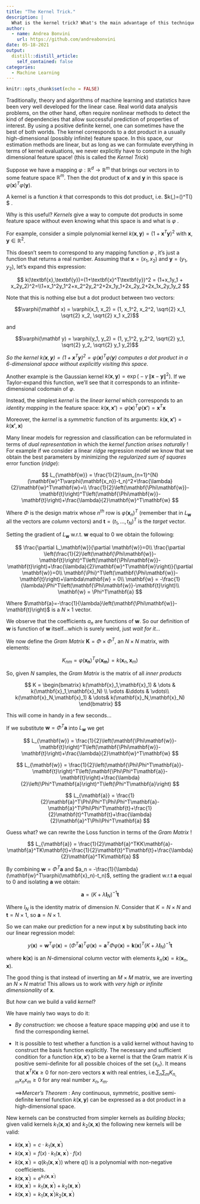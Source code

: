```yaml
---
title: "The Kernel Trick."
description: |
  What is the kernel trick? What's the main advantage of this technique?
author:
  - name: Andrea Bonvini
    url: https://github.com/andreabonvini
date: 05-18-2021
output:
  distill::distill_article:
    self_contained: false
categories:
  - Machine Learning
---
```



```r
knitr::opts_chunk$set(echo = FALSE)
```

Traditionally, theory and algorithms of machine learning and statistics have been very well developed for the linear case. Real world data analysis problems, on the other hand, often require nonlinear methods to detect the kind of dependencies that allow successful prediction of properties of interest. By using a positive definite kernel, one can sometimes have the best of both worlds. The kernel corresponds to a dot product in a usually high-dimensional (possibly infinite) feature space. In this space, our estimation methods are linear, but as long as we can formulate everything in terms of kernel evaluations, we never explicitly have to compute in the high dimensional feature space! (this is called the *Kernel Trick*)

Suppose we have a mapping $\varphi : \mathbb{R}^d \to \mathbb{R}^m$ that brings our vectors in to some feature space $\mathbb{R}^m$. Then the dot product of $\textbf{x}$ and $\textbf{y}$ in this space is $\varphi (\textbf{x})^T\varphi (\textbf{y})$. 

A kernel is a function $k$ that corresponds to this dot product, i.e. $k(\textbf{x},\textbf{y})=\varphi (\textbf{x})^T\varphi (\textbf{y}) $ .

Why is this useful? *Kernels* give a way to compute dot products in some feature space without even knowing what this space is and what is $\varphi$ .

For example, consider a simple polynomial kernel $k(\textbf{x},\textbf{y})=(1+\textbf{x}^T\textbf{y})^2$ with $\textbf{x},\textbf{y} \in \mathbb{R}^2$.

This doesn't seem to correspond to any mapping function $\varphi$ , it's just a function that returns a real number. Assuming that $\textbf{x} = (x_1,x_2)$ and $\textbf{y} = (y_1,y_2)$, let's expand this expression:

$$
k(\textbf{x},\textbf{y})=(1+\textbf{x}^T\textbf{y})^2 = (1+x_1y_1 + x_2y_2)^2=\\1+x_1^2y_1^2+x_2^2y_2^2+2x_1y_1+2x_2y_2+2x_1x_2y_1y_2
$$

Note that this is nothing else but a dot product between two vectors:

$$\varphi(\mathbf x) = \varphi(x_1, x_2) = (1, x_1^2, x_2^2, \sqrt{2} x_1, \sqrt{2} x_2, \sqrt{2} x_1 x_2)$$

and

$$\varphi(\mathbf y) = \varphi(y_1, y_2) = (1, y_1^2, y_2^2, \sqrt{2} y_1, \sqrt{2} y_2, \sqrt{2} y_1 y_2)$$

*So the kernel $k(\mathbf x, \mathbf y) = (1 + \mathbf x^T \mathbf y)^2 = \varphi(\mathbf x)^T \varphi(\mathbf y)$ computes a dot product in a 6-dimensional space without explicitly visiting this space.*

Another example is the Gaussian kernel $k(\mathbf x, \mathbf y) = \exp\big(- \gamma \, \|\mathbf x - \mathbf y\|^2 \big)$. If we Taylor-expand this function, we'll see that it corresponds to an infinite-dimensional codomain of $\varphi$. 

Instead, the simplest *kernel* is the *linear kernel* which corresponds to an *identity mapping* in the feature space: $k(\mathbf{x},\mathbf{x'}) = \varphi(\mathbf{x})^T\varphi(\mathbf{x'}) = \mathbf{x}^T\mathbf{x}$ 

Moreover, the *kernel* is a *symmetric* function of its arguments: $k(\mathbf{x},\mathbf{x'}) = k(\mathbf{x'},\mathbf{x})$

Many linear models for regression and classiﬁcation can be reformulated in terms of *dual representation* in which the *kernel function arises naturally* ! For example if we consider a linear *ridge* regression model we know that we obtain the best parameters by minimizing the *regularized sum of squares* error function (*ridge*):

$$
L_{\mathbf{w}} = \frac{1}{2}\sum_{n=1}^{N}(\mathbf{w}^T\varphi(\mathbf{x_n})-t_n)^2+\frac{\lambda}{2}\mathbf{w}^T\mathbf{w}=\\
\frac{1}{2}\left(\mathbf{\Phi\mathbf{w}}-\mathbf{t}\right)^T\left(\mathbf{\Phi\mathbf{w}}-\mathbf{t}\right)+\frac{\lambda}{2}\mathbf{w}^T\mathbf{w}
$$

Where $\Phi$ is the design matrix whose $n^{th}$ row is $\varphi(\mathbf{x}_n)^T$ (remember that in $L_{\mathbf{w}}$ all the vectors are *column* vectors) and $\mathbf{t} = (t_1,...,t_N)^T$ is the *target* vector.

Setting the gradient of $L_{\mathbf{w}}$ w.r.t. $\mathbf{w}$ equal to $0$ we obtain the following:

$$
\frac{\partial L_\mathbf{w}}{\partial \mathbf{w}}=0\\
\frac{\partial \left(\frac{1}{2}\left(\mathbf{\Phi\mathbf{w}}-\mathbf{t}\right)^T\left(\mathbf{\Phi\mathbf{w}}-\mathbf{t}\right)+\frac{\lambda}{2}\mathbf{w}^T\mathbf{w}\right)}{\partial \mathbf{w}}=0\\
\mathbf{\Phi}^T\left(\mathbf{\Phi\mathbf{w}}-\mathbf{t}\right)+\lambda\mathbf{w} = 0\\
\mathbf{w} = -\frac{1}{\lambda}\Phi^T\left(\mathbf{\Phi\mathbf{w}}-\mathbf{t}\right)\\
\mathbf{w} = \Phi^T\mathbf{a}
$$

Where $\mathbf{a}=-\frac{1}{\lambda}\left(\mathbf{\Phi\mathbf{w}}-\mathbf{t}\right)$ is a $N\times 1$ vector.

We observe that the coefficients $a_n$ are functions of $\mathbf{w}$. So our definition of $\mathbf{w}$ is function of $\mathbf{w}$ itself...which is surely weird, just *wait for it...*

We now define the *Gram Matrix* $\mathbf{K} = \Phi \times \Phi^T$, an $N \times N$ matrix, with elements:

$$
K_{nm} = \varphi(\mathbf{x_n})^T\varphi(\mathbf{x_m})=k(\mathbf{x}_n,\mathbf{x}_m)
$$

So, given $N$ samples, the *Gram Matrix* is the matrix of all *inner products* 

$$
K =
\begin{bmatrix}
k(\mathbf{x}_1,\mathbf{x}_1) & \dots & k(\mathbf{x}_1,\mathbf{x}_N) \\
\vdots &\ddots & \vdots\\
k(\mathbf{x}_N,\mathbf{x}_1)  & \dots&  k(\mathbf{x}_N,\mathbf{x}_N) 
\end{bmatrix}
$$

This will come in handy in a few seconds...

If we substitute $\mathbf{w} = \Phi^T\mathbf{a}$ into $L_{\mathbf{w}}$ we get

$$
L_{\mathbf{w}} =
\frac{1}{2}\left(\mathbf{\Phi\mathbf{w}}-\mathbf{t}\right)^T\left(\mathbf{\Phi\mathbf{w}}-\mathbf{t}\right)+\frac{\lambda}{2}\mathbf{w}^T\mathbf{w}
$$

$$
L_{\mathbf{w}} =
\frac{1}{2}\left(\mathbf{\Phi\Phi^T\mathbf{a}}-\mathbf{t}\right)^T\left(\mathbf{\Phi\Phi^T\mathbf{a}}-\mathbf{t}\right)+\frac{\lambda}{2}\left(\Phi^T\mathbf{a}\right)^T\left(\Phi^T\mathbf{a}\right)
$$

$$
L_{\mathbf{a}} = \frac{1}{2}\mathbf{a}^T\Phi\Phi^T\Phi\Phi^T\mathbf{a}-\mathbf{a}^T\Phi\Phi^T\mathbf{t}+\frac{1}{2}\mathbf{t}^T\mathbf{t}+\frac{\lambda}{2}\mathbf{a}^T\Phi\Phi^T\mathbf{a}
$$

Guess what? we can rewrite the Loss function in terms of the *Gram Matrix* !

$$
L_{\mathbf{a}} = \frac{1}{2}\mathbf{a}^TKK\mathbf{a}-\mathbf{a}^TK\mathbf{t}+\frac{1}{2}\mathbf{t}^T\mathbf{t}+\frac{\lambda}{2}\mathbf{a}^TK\mathbf{a}
$$

By combining $\mathbf{w} = \Phi^T\mathbf{a}$ and $a_n = -\frac{1}{\lambda}(\mathbf{w}^T\varphi(\mathbf{x}_n)-t_n)$, setting the gradient w.r.t $\mathbf{a}$ equal to $0$ and isolating $\mathbf{a}$ we obtain:

$$
\mathbf{a}=(K+\lambda\mathbf{I}_N)^{-1}\mathbf{t}
$$

Where $I_N$ is the identity matrix of dimension $N$. Consider that $K = N\times N$ and $\mathbf{t} = N\times 1$, so $\mathbf{a} = N \times 1$.

So we can make our prediction for a new input $\mathbf{x}$ by substituting back into our linear regression model:

$$
y(\mathbf{x}) = \mathbf{w}^T\varphi(\mathbf{x}) = (\Phi^T\mathbf{a})^T\varphi(\mathbf{x}) = \mathbf{a}^T\Phi\varphi(\mathbf{x})= \mathbf{k}(\mathbf{x})^T(K+\lambda\mathbf{I}_N)^{-1}\mathbf{t}
$$

where $\mathbf{k}(\mathbf{x})$ is an $N$-dimensional column vector with elements $k_n(\mathbf{x}) = k(\mathbf{x}_n,\mathbf{x})$.

The good thing is that instead of inverting an $M\times M$ matrix, we are inverting an $N\times N$ matrix! This allows us to work with *very high or infinite dimensionality* of $\mathbf{x}$.

But *how* can we build a valid *kernel*?

We have mainly two ways to do it:

- *By construction*: we choose a feature space mapping $\varphi(\mathbf{x})$ and use it to ﬁnd the corresponding kernel.

- It is possible to test whether a function is a valid kernel without having to construct the basis function explicitly. The necessary and suﬃcient condition for a function $k(\mathbf{x},\mathbf{x}')$ to be a kernel is that the Gram matrix $K$ is positive semi-deﬁnite for all possible choices of the set $\{x_n\}$. It means that $\mathbf{x}^TK\mathbf{x}\ge 0$ for non-zero vectors $\mathbf{x}$ with real entries, i.e.$\sum_n\sum_m K_{n,m}x_nx_m \ge 0$ for any real number $x_n,x_m$.  

	$\implies$*Mercer's Theorem* : Any continuous, symmetric, positive semi-deﬁnite kernel function $k(\mathbf{x},\mathbf{y})$ can be expressed as a dot product in a high-dimensional space.

New kernels can be constructed from simpler kernels as *building blocks*;  given valid kernels $k_1(\mathbf{x},\mathbf{x})$ and $k_2(\mathbf{x},\mathbf{x})$ the following new kernels will be valid:

- $k(\mathbf{x},\mathbf{x}^{'})=c \cdot k_1(\mathbf{x},\mathbf{x}^{'})$
- $k(\mathbf{x},\mathbf{x}^{'})=f(x)\cdot k_1(\mathbf{x},\mathbf{x}^{'})\cdot f(x)$
- $k(\mathbf{x},\mathbf{x}^{'})=q\left(k_1(\mathbf{x},\mathbf{x}^{'})\right)$                        where $q()$ is a polynomial with non-negative coefficients.
- $k(\mathbf{x},\mathbf{x}^{'})=e^{k_1(\mathbf{x},\mathbf{x}^{'})}$
- $k(\mathbf{x},\mathbf{x}^{'})=k_1(\mathbf{x},\mathbf{x}^{'})+k_2(\mathbf{x},\mathbf{x}^{'})$
- $k(\mathbf{x},\mathbf{x}^{'})=k_1(\mathbf{x},\mathbf{x}^{'})k_2(\mathbf{x},\mathbf{x}^{'})$



